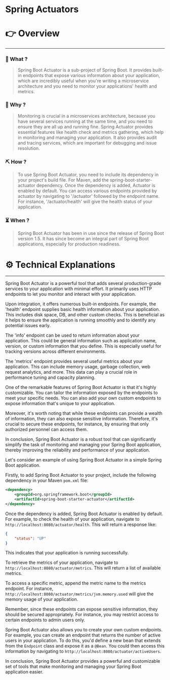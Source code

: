 # Spring Actuators


# 👉 Overview

---

### 👀 What ?

> Spring Boot Actuator is a sub-project of Spring Boot. It provides built-in endpoints that expose various information about your application, which are incredibly useful when you're writing a microservice architecture and you need to monitor your applications' health and metrics.
> 

### 🧐 Why ?

> Monitoring is crucial in a microservices architecture, because you have several services running at the same time, and you need to ensure they are all up and running fine. Spring Actuator provides essential features like health check and metrics gathering, which help in monitoring and managing your application. It also provides audit and tracing services, which are important for debugging and issue resolution.
> 

### ⛏️ How ?

> To use Spring Boot Actuator, you need to include its dependency in your project's build file. For Maven, add the spring-boot-starter-actuator dependency. Once the dependency is added, Actuator is enabled by default. You can access various endpoints provided by actuator by navigating to '/actuator' followed by the endpoint name. For instance, '/actuator/health' will give the health status of your application.
> 

### ⏳ When ?

> Spring Boot Actuator has been in use since the release of Spring Boot version 1.5. It has since become an integral part of Spring Boot applications, especially for production readiness.
> 

# ⚙️ Technical Explanations

---

Spring Boot Actuator is a powerful tool that adds several production-grade services to your application with minimal effort. It primarily uses HTTP endpoints to let you monitor and interact with your application.

Upon integration, it offers numerous built-in endpoints. For example, the 'health' endpoint supplies basic health information about your application. This includes disk space, DB, and other custom checks. This is beneficial as it helps to ensure the application is running smoothly and to identify any potential issues early.

The 'info' endpoint can be used to return information about your application. This could be general information such as application name, version, or custom information that you define. This is especially useful for tracking versions across different environments.

The 'metrics' endpoint provides several useful metrics about your application. This can include memory usage, garbage collection, web request analytics, and more. This data can play a crucial role in performance tuning and capacity planning.

One of the remarkable features of Spring Boot Actuator is that it's highly customizable. You can tailor the information exposed by the endpoints to meet your specific needs. You can also add your own custom endpoints to expose information that's unique to your application.

Moreover, it's worth noting that while these endpoints can provide a wealth of information, they can also expose sensitive information. Therefore, it's crucial to secure these endpoints, for instance, by ensuring that only authorized personnel can access them.

In conclusion, Spring Boot Actuator is a robust tool that can significantly simplify the task of monitoring and managing your Spring Boot application, thereby improving the reliability and performance of your application.

Let's consider an example of using Spring Boot Actuator in a simple Spring Boot application.

Firstly, to add Spring Boot Actuator to your project, include the following dependency in your Maven `pom.xml` file:

```xml
<dependency>
    <groupId>org.springframework.boot</groupId>
    <artifactId>spring-boot-starter-actuator</artifactId>
</dependency>

```

Once the dependency is added, Spring Boot Actuator is enabled by default. For example, to check the health of your application, navigate to `http://localhost:8080/actuator/health`. This will return a response like:

```json
{
    "status": "UP"
}

```

This indicates that your application is running successfully.

To retrieve the metrics of your application, navigate to `http://localhost:8080/actuator/metrics`. This will return a list of available metrics.

To access a specific metric, append the metric name to the metrics endpoint. For instance, `http://localhost:8080/actuator/metrics/jvm.memory.used` will give the memory usage of your application.

Remember, since these endpoints can expose sensitive information, they should be secured appropriately. For instance, you may restrict access to certain endpoints to admin users only.

Spring Boot Actuator also allows you to create your own custom endpoints. For example, you can create an endpoint that returns the number of active users in your application. To do this, you'd define a new bean that extends from the `Endpoint` class and expose it as a `@Bean`. You could then access this information by navigating to `http://localhost:8080/actuator/activeUsers`.

In conclusion, Spring Boot Actuator provides a powerful and customizable set of tools that make monitoring and managing your Spring Boot application easier.
